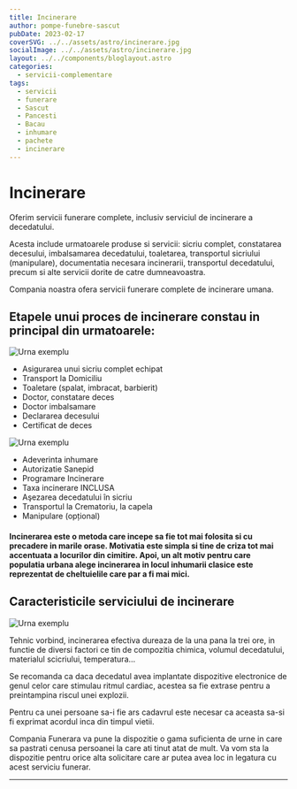 ```yaml
---
title: Incinerare
author: pompe-funebre-sascut
pubDate: 2023-02-17
coverSVG: ../../assets/astro/incinerare.jpg
socialImage: ../../assets/astro/incinerare.jpg
layout: ../../components/bloglayout.astro
categories:
  - servicii-complementare
tags:
  - servicii
  - funerare
  - Sascut
  - Pancesti
  - Bacau
  - inhumare
  - pachete
  - incinerare
---
```



# Incinerare

Oferim servicii funerare complete, inclusiv serviciul de incinerare a decedatului.

Acesta include urmatoarele produse si servicii: sicriu complet, constatarea decesului, imbalsamarea decedatului, toaletarea, transportul sicriului (manipulare), documentatia necesara incinerarii, transportul decedatului, precum si alte servicii dorite de catre dumneavoastra.

Compania noastra ofera servicii funerare complete de incinerare umana.


## Etapele unui proces de incinerare constau in principal din urmatoarele:

<Image src={Urna1.src} alt="Urna exemplu" class="w-1/4 float-right mr-4" />



- Asigurarea unui sicriu complet echipat
- Transport la Domiciliu
- Toaletare (spalat, imbracat, barbierit)
- Doctor, constatare deces
- Doctor imbalsamare
- Declararea decesului
- Certificat de deces
<Image src={Urna2.src} alt="Urna exemplu" class="w-1/4 float-right mr-4" />

- Adeverinta inhumare
- Autorizatie Sanepid
- Programare Incinerare
- Taxa incinerare INCLUSA
- Aşezarea decedatului în sicriu
- Transportul la Crematoriu, la capela
- Manipulare (opțional)

#### Incinerarea este o metoda care incepe sa fie tot mai folosita si cu precadere in marile orase. Motivatia este simpla si tine de criza tot mai accentuata a locurilor din cimitire. Apoi, un alt motiv pentru care populatia urbana alege incinerarea in locul inhumarii clasice este reprezentat de cheltuielile care par a fi mai mici.



## Caracteristicile serviciului de incinerare

<Image src={Urna3.src} alt="Urna exemplu" class="w-1/3 float-left mr-4" />


Tehnic vorbind, incinerarea efectiva dureaza de la una pana la trei ore, in functie de diversi factori ce tin de compozitia chimica, volumul decedatului, materialul scicriului, temperatura…

Se recomanda ca daca decedatul avea implantate dispozitive electronice de genul celor care stimulau ritmul cardiac, acestea sa fie extrase pentru a preintampina riscul unei explozii.

Pentru ca unei persoane sa-i fie ars cadavrul este necesar ca aceasta sa-si fi exprimat acordul inca din timpul vietii.

Compania Funerara va pune la dispozitie o gama suficienta de urne in care sa pastrati cenusa persoanei la care ati tinut atat de mult. Va vom sta la dispozitie pentru orice alta solicitare care ar putea avea loc in legatura cu acest serviciu funerar.

---



